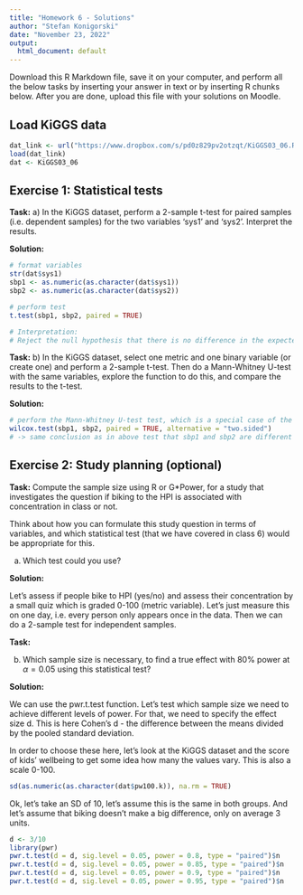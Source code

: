 ---
title: "Homework 6 - Solutions"
author: "Stefan Konigorski"
date: "November 23, 2022"
output:
  html_document: default
---

Download this R Markdown file, save it on your computer, and perform all the below tasks by inserting your answer in text or by inserting R chunks below. After you are done, upload this file with your solutions on Moodle.

## Load KiGGS data

```{r}
dat_link <- url("https://www.dropbox.com/s/pd0z829pv2otzqt/KiGGS03_06.RData?dl=1")
load(dat_link)
dat <- KiGGS03_06
```

## Exercise 1: Statistical tests

**Task:** 
a) In the KiGGS dataset, perform a 2-sample t-test for paired samples (i.e. dependent samples) for the two variables 'sys1' and 'sys2'. Interpret the results.

**Solution:** 
```{r}
# format variables
str(dat$sys1)
sbp1 <- as.numeric(as.character(dat$sys1))
sbp2 <- as.numeric(as.character(dat$sys2))

# perform test
t.test(sbp1, sbp2, paired = TRUE)

# Interpretation:
# Reject the null hypothesis that there is no difference in the expected value of sys1 and sys2 i.e. conclude that they are different.
```

**Task:** 
b) In the KiGGS dataset, select one metric and one binary variable (or create one) and perform a 2-sample t-test. Then do a Mann-Whitney U-test with the same variables, explore the function to do this, and compare the results to the t-test.

**Solution:** 
```{r}
# perform the Mann-Whitney U-test test, which is a special case of the Wilcoxon test, with the same variables as in Q1
wilcox.test(sbp1, sbp2, paired = TRUE, alternative = "two.sided")
# -> same conclusion as in above test that sbp1 and sbp2 are different
```

## Exercise 2: Study planning (optional)

**Task:** 
Compute the sample size using R or G*Power, for a study that investigates the question if biking to the HPI is associated with concentration in class or not.

Think about how you can formulate this study question in terms of variables, and which statistical test (that we have covered in class 6) would be appropriate for this.

a) Which test could you use?

**Solution:** 

Let's assess if people bike to HPI (yes/no) and assess their concentration by a small quiz which is graded 0-100 (metric variable). Let's just measure this on one day, i.e. every person only appears once in the data. Then we can do a 2-sample test for independent samples.

**Task:** 

b) Which sample size is necessary, to find a true effect with 80\% power at $\alpha=0.05$ using this statistical test?

**Solution:**

We can use the pwr.t.test function. Let's test which sample size we need to achieve different levels of power. For that, we need to specify the effect size d. This is here Cohen's d - the difference between the means divided by the pooled standard deviation. 

In order to choose these here, let's look at the KiGGS dataset and the score of kids' wellbeing to get some idea how many the values vary. This is also a scale 0-100.

```{r}
sd(as.numeric(as.character(dat$pw100.k)), na.rm = TRUE)
```

Ok, let's take an SD of 10, let's assume this is the same in both groups. And let's assume that biking doesn't make a big difference, only on average 3 units.

```{r}
d <- 3/10
library(pwr)
pwr.t.test(d = d, sig.level = 0.05, power = 0.8, type = "paired")$n
pwr.t.test(d = d, sig.level = 0.05, power = 0.85, type = "paired")$n
pwr.t.test(d = d, sig.level = 0.05, power = 0.9, type = "paired")$n
pwr.t.test(d = d, sig.level = 0.05, power = 0.95, type = "paired")$n
```